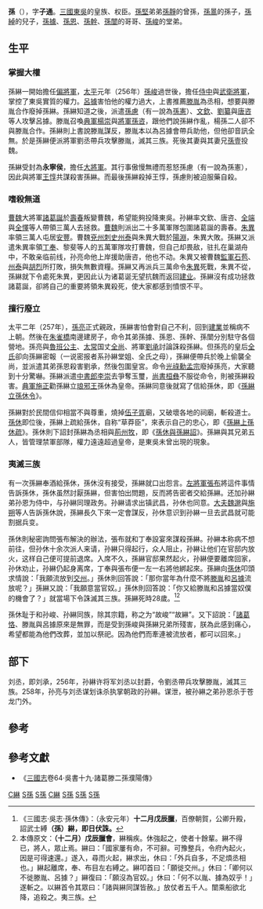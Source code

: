 {{東亞男性歷史人物
|名稱 =孫綝
|身份 ='''[[孫吳|孫吳]][[永寧縣_(會稽郡)|永寧]][[縣侯|縣侯]]'''
|國家 =[[孫吳|孫吳]]
|時代 =[[三國|三國]]
|主君 =[[吳大帝|吳大帝]]→[[吳少帝|吳少帝]]→[[吳景帝|吳景帝]]
|屆數 =
|最高職務 =[[孫吳|孫吳]][[丞相|丞相]]、[[大將軍_(東亞)|大將軍]]、[[荊州刺史部|荊州牧]]
|前任 = 
|繼任 = 
|圖片名稱 =
|圖片大小 =
|圖片說明 =
|氏 =
|姓 =[[孫姓|孫姓]]
|穆坤= <!--清代八旗满洲人物专用-->
|名 =綝
|姓名 =
|羅馬拼音 =
|假名 = <!--日本、琉球人用-->
|諺文 = <!--朝鮮、韓國人用-->
|字 =子通
|號=
|名乘 = <!--琉球士族用-->
|官職 =
|封爵 ='''永寧縣侯'''（[[256年|256年]]）
|封號 =
|位階 =
|御稱號 = <!--日本皇族之稱號-->
|宮號1 = <!--日本皇族之宮號-->
|宮號2 = <!--朝鮮王族之宮號-->
|封地 =
|神號 =
|尊號 =
|族裔 = 
|信仰 = <!--指的是宗教信仰-->
|旗籍 = <!--清代八旗人物专用-->
|氏族 =孫吳[[宗室|宗室]]→後被除籍（[[259年|259年]]）
|籍貫 =[[吳郡|吳郡]][[富春縣|富春縣]]（今[[浙江省|浙江省]][[杭州市|杭州市]][[富陽區|富陽區]]）人
|本貫 = <!--朝鮮人用-->
|世居地= <!--清代八旗人物专用-->
|世居地/穆坤= <!--专门用于清代八旗满洲人物世居地和穆坤相同时-->
|祖籍 =
|本籍 =
|出身地 =
|府邸 =
|世系 = 
|初名 =
|乳名 = <!--日本、朝鮮、琉球以外人物用-->
|幼名 = <!--日本人用-->
|兒名 = <!--朝鮮人用-->
|童名 = <!--琉球人用-->
|小字 =
|別名 =
|法號 =
|院號 =
|其他名號 =
|出生日期 =[[孫吳|孫吳]][[吳大帝|大帝]][[黃龍_(東吳)|黃龍]]四年（[[231年|231年]]）
|出生地點 =
|婚年 =
|逝世日期 =[[孫吳|孫吳]][[吳景帝|景帝]][[永安_(東吳)|永安]]元年十二月戊辰日<br>{{Death date and age|259|1|18|231}}
|逝世地點 =[[孫吳|孫吳]]都城[[建業|建業]]
|在位年代 =
|廟號 =
|諡號 =
|墓葬 =
|祠廟 =
|父親 =[[孫吳|孫吳]]安民都尉[[孫綽_(東吳)|孫綽]]
|嫡母 =
|母親 =
|繼父=
|繼母=
|養父=
|養母=
|猶父= <!--日本人用-->
|烏帽子親= <!--日本人、琉球人用-->
|元配 =
|正室 =
|妻 =
|繼室 =
|平妻 =
|側室 =
|元配之父 =
|元配之嫡母 =
|元配之母 =
|正室之父 =
|正室之嫡母 =
|正室之母 =
|妻之父 =
|妻之嫡母 =
|妻之母 =
|繼室之父 =
|繼室之嫡母 =
|繼室之母 =
|平妻之父 =
|平妻之嫡母 =
|平妻之母 =
|兄弟 =孫吳縣侯、[[右將軍|右將軍]][[孫據|孫據]]<BR>孫吳縣侯、[[御史大夫|御史大夫]]、[[衛將軍|衛將軍]]、[[侍中|侍中]][[孫恩_(東吳)|孫恩]]<BR>孫吳[[亭侯|亭侯]]、[[雜號將軍|雜號將軍]][[孫干|孫干]]<BR>孫吳亭侯、將軍[[孫闓|孫闓]]
|姊妹 =
|嫡兄弟 =
|嫡姊妹 =
|庶兄弟 =
|庶姊妹 =
|同胞兄弟 =
|同胞姊妹 =
|異母兄弟 =
|異母姊妹 =
|異父兄弟 =
|異父姊妹 =
|繼兄弟 =
|繼姊妹 =
|子 =
|女 =
|嫡子 =
|嫡女 =
|庶子 =
|庶女 =
|養子 =
|養女 =
|猶子 = <!--日本人用-->
|婿養子 = <!--日本人用-->
|烏帽子子 = <!--日本人用-->
|繼子 =
|繼女 =
|其他親屬 =
|出身 = <!---此处指科举出身--->
|功名 = 
|經歷 = 
|著作 =
|注釋 =
}}
'''孫{{ruby|綝|-{zh-cn:chēn;zh-tw:ㄔㄣ;}-}}'''（{{bd|231年||259年|1月18日<ref>《吳志》孫綝本傳記載為永安元年十二月戊辰臘會遭逮捕，又《孫休傳》記載“即日伏誅”，按照[http://sinocal.sinica.edu.tw 兩千年中西曆換算]，此臘會已是公元259年1月18日，而非258年。</ref>|catIdx=S}}），字'''子通'''。[[三國|三國]][[孙吴|東吳]]的皇族、权臣。[[孫堅|孫堅]]弟弟[[孫靜|孫靜]]的曾孫，[[孫暠|孫暠]]的孫子，[[孙绰_(东吴)|孫綽]]的兒子，[[孫據|孫據]]、[[孙恩_(东吴)|孫恩]]、[[孫幹|孫幹]]、[[孫闓|孫闓]]的哥哥、[[孫峻|孫峻]]的堂弟。

==生平==
===掌握大權===
孫綝一開始擔任[[偏將軍|偏將軍]]，[[太平_(孫亮)|太平]]元年（256年）[[孫峻|孫峻]]過世後，擔任[[侍中|侍中]]與[[武衛將軍|武衛將軍]]，掌控了東吳實質的權力。[[呂據|呂據]]害怕他的權力過大，上書推薦[[滕胤|滕胤]]為丞相，想要與滕胤合作廢掉孫綝。孫綝知道之後，派遣[[孫慮_(東吳)|孫慮]]（有一說為[[孫憲_(東吳)|孫憲]]）、[[文欽|文欽]]、[[刘纂_(三国)|劉纂]]與[[唐咨|唐咨]]等人攻擊呂據。滕胤召喚[[典軍|典軍]][[楊崇|楊崇]]與[[將軍|將軍]][[孫咨|孫咨]]，跟他們說孫綝作亂，楊孫二人卻不與滕胤合作。孫綝則上書說滕胤謀反，滕胤本以為呂據會帶兵助他，但他卻音訊全無。於是孫綝便派將軍劉丞帶兵攻擊滕胤，滅其三族。死後其妻與其妻兄[[孫壹|孫壹]]投魏。

孫綝受封為'''永寧侯'''，擔任[[大将军_(东亚)|大將軍]]。其行事傲慢無禮而惹怒孫慮（有一說為孫憲），因此與將軍[[王惇|王惇]]共謀殺害孫綝。而最後孫綝殺掉王惇，孫慮則被迫服藥自殺。

===嗜殺無道===
[[曹魏|曹魏]]大將軍[[諸葛誕|諸葛誕]]於[[壽春|壽春]]叛變曹魏，希望能夠投降東吳。孙綝率文欽、唐咨、[[全端|全端]]與[[全懌|全懌]]等人帶領三萬人去拯救。[[曹魏|曹魏]]則派出二十多萬軍隊包圍諸葛誕的壽春。[[朱異|朱異]]率領三萬人屯居[[安豐|安豐]]。曹魏[[兗州|兗州]][[刺史|刺史]][[州泰|州泰]]與朱異大戰於[[陽淵|陽淵]]，朱異大敗。孫綝又派遣朱異率領[[丁奉|丁奉]]、黎斐等人的五萬軍隊攻打曹魏，但自己却畏敌，驻扎在巢湖舟中，不敢亲临前线，孙亮命他上岸援助唐咨，他也不动。朱異又被曹魏[[監軍|監軍]][[石苞|石苞]]、[[州泰|州泰]]與[[胡烈|胡烈]]所打敗，損失無數資糧。孫綝又再派兵三萬命令[[朱異|朱異]]死戰，朱異不從，孫綝就下令處死朱異，更因此认为诸葛诞无望抗魏而返回[[建业|建业]]。孫綝沒有成功拯救諸葛誕，卻將自己的重要將領朱異殺死，使大家都感到憤恨不平。

===擅行廢立===
太平二年（257年），[[孫亮|孫亮]]正式親政，孫綝害怕會對自己不利，回到[[建業|建業]]並稱病不上朝。然後在[[朱雀橋|朱雀橋]]南邊建房子，命令其弟孫據、孫恩、孫幹、孫闓分別駐守各個營地。孫亮與[[孫魯班|魯班公主]]、[[太常|太常]]国丈[[全尚|全尚]]、將軍[[劉承|劉承]]討論誅殺孫綝。但孫亮的皇后[[全惠解|全氏]]卻向孫綝密報（一说密报者系孙綝堂姐、全氏之母），孫綝便帶兵於晚上偷襲全尚，並派遣其弟孫恩殺害劉承，然後包圍皇宮。命令[[光祿勳|光祿勳]][[孟宗|孟宗]]廢掉孫亮，大家聽到十分驚嚇。孫綝派遣[[中書郎|中書郎]][[李崇_(三国)|李崇]]去爭奪玉璽，[[尚書|尚書]][[桓彝_(東吳)|桓彝]]不服從命令，則被孫綝殺害。[[典軍|典軍]][[施正|施正]]勸孫綝立[[琅邪王|琅邪王]]孫休為皇帝。孫綝同意後就寫了信給孫休，即《[[:s:孫綝立孫休令|孫綝立孫休令]]》。

孫綝對於民間信仰相當不與尊重，燒掉[[伍子胥|伍子胥]]廟，又破壞各地的祠廟，斬殺道士。[[孫休|孫休]]即位後，孫綝上疏給孫休，自称“草莽臣”，來表示自己的忠心，即《[[:s:孫綝上孫休疏|孫綝上孫休疏]]》。孫休則下詔封孫綝為丞相與[[荊州_(古代)|荊州]][[州牧|牧]]，即《[[:s:孫休與孫綝詔|孫休與孫綝詔]]》。孫綝與其兄弟五人，皆管理禁軍部隊，權力遠遠超過皇帝，是東吳未曾出現的現象。

===夷滅三族===
有一次孫綝奉酒給孫休，孫休沒有接受，孫綝就口出怨言。[[左將軍|左將軍]][[張布|張布]]將這件事情告訴孫休，孫休虽然討厭孫綝，但害怕出問題，反而將告密者交給孫綝。还加孙綝弟孙恩为侍中，与孙綝同理政务。孙綝请求出镇武昌，孙休也同意。[[大夫|大夫]][[魏邈|魏邈]]與[[施朔|施朔]]等人告訴孫休說，孫綝長久下來一定會謀反，孙休意识到孙綝一旦去武昌就可能割据兵变。

孫休則秘密詢問張布解決的辦法，張布就和丁奉設宴來謀殺孫綝。孙綝本称病不想前往，但孙休十余次派人来请，孙綝只得起行，众人阻止，孙綝让他们在官邸内放火，这样自己便可提前退席。入席不久，孫綝官邸果然起火，孙綝便要離席回家，孙休劝止，孙綝仍起身离席，丁奉與張布便一左一右將他綁起來。孫綝向[[孫休|孫休]]叩頭求情說：「我願流放到[[交州|交州]]。」孫休則回答說：「那你當年為什麼不將[[滕胤|滕胤]]和[[呂據|呂據]]流放呢？」孫綝又說：「我願意當官奴。」孫休則回答說：「你又給滕胤和呂據當奴僕的機會了？」就當場下令誅滅其三族。孫綝死時28歲。<ref>《三國志·吳志·孫休傳》：（永安元年）'''十二月戊辰臘'''，百僚朝賀，公卿升殿，詔武士縛'''（孫）綝，即日伏誅。'''</ref><ref>本傳原文：'''（十二月）戊辰臘會'''，綝稱疾。休強起之，使者十餘輩。綝不得已，將人，眾止焉。綝曰：「國家屢有命，不可辭。可豫整兵，令府內起火，因是可得速還。」遂入，尋而火起，綝求出，休曰：「外兵自多，不足煩丞相也。」綝起離席，奉、布目左右縛之。綝叩首曰：「願徙交州。」休曰：「卿何以不徙滕胤、呂據？」綝復曰：「願沒為官奴。」休曰：「何不以胤、據為奴乎！」遂斬之。以綝首令其眾曰：「諸與綝同謀皆赦。」放仗者五千人。闓乘船欲北降，追殺之。夷三族。</ref>

孫休耻于和孙峻、孙綝同族，除其宗籍，称之为“故峻”“故綝”。又下詔說：「[[諸葛恪|諸葛恪]]、滕胤與呂據原來是無罪，而是受到孫峻與孫綝兄弟所殘害，朕為此感到痛心，希望都能為他們改葬，並加以祭祀。因為他們而牽連被流放者，都可以回來。」

== 部下 ==
刘丞，即刘承，256年，孙綝许将军刘丞以封爵，令劉丞帶兵攻擊滕胤，滅其三族。258年，孙亮与刘丞谋划诛杀执掌朝政的孙綝。谋泄，被孙綝之弟孙恩杀于苍龙门外。
{{wikisource|三國志/卷64|三國志 吳書十九 諸葛滕二孫濮陽傳}}
{{wikisource|孫綝立孫休令}}
{{wikisource|孫綝上孫休疏}}
{{wikisource|孫休與孫綝詔}}

== 參考 ==
{{reflist}}

== 參考文獻 ==
* 《[[三國志|三國志]]卷64·吳書十九·諸葛滕二孫濮陽傳》


{{start box}}
{{s-off}}
{{s-before|[[孫峻|孫峻]]|rows=2}}
{{s-title|孫吳[[丞相|丞相]]|256年—258年<br/><small>（256年—258年執政）</small>}}
{{s-after|[[濮陽興|濮陽興]]<br/><small>（皇帝[[孫休|孫休]]執政）</small>}}
{{s-title|孫吳[[大將軍|大將軍]]|256年—258年}}
{{s-after|[[丁奉|丁奉]]}}
{{end box}}

{{三國歷史事件}}
{{三国志}}
{{吳國丞相}}
{{DEFAULTSORT:S孫綝}}

[[Category:孙姓|C綝]]
[[Category:東吳政治人物|S孫]]
[[Category:東吳軍事人物|S孫]]
[[Category:東吳宗室|C綝]]
[[Category:東吳列侯|S孫]]
[[Category:東吳被處決者|S孫]]
[[Category:三國詔改姓名者|S孫]]
